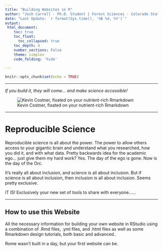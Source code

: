 ---
title: "Building Websites in R"
author: "Josh Carrell - Ph.D. Student | Forest Sciences - Colorado State University"
date: "Last Update: `r format(Sys.time(), '%B %d, %Y')`"
output:
 html_document:
    toc: true
    toc_float:
      toc_collapsed: true
    toc_depth: 4
    number_sections: False
    theme: simplex
    code_folding: 'hide'
    
---

```{r setup, include=FALSE}
knitr::opts_chunk$set(echo = TRUE)
```

---

*If you build it, they will come... and make science accessible!*



![Kevin Costner, fixated on your nutrient-rich Rmarkdown](D:/Basic_Website/Website/Field_of_dreams.gif)

---

# Reproducible Science

Reproducible science is all about the power. The power to allow others access to your gigantic brain and understand
what you researched, how you did it, and with what data. Pretty backwards idea for the 
academic ego... just give them my hard work? Yes. The day of the ego is gone. Now is the day 
of the Orc.

It's really all about inclusion, and science is all about inclusion. But if science is all about 
inclusion, then inclusion is all about inclusion. Seems pretty exclusive.

IT IS! Exclusively your new set of tools to share with everyone......


---

## How to use this Website

All the necessary information for building your own website in RStudio using
a combination of .Rmd files, .yml files, and .html files as well as some Rmarkdown design tutorials, both basic and advanced.. 

Rome wasn't built in a day, but your first website can be. 


